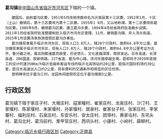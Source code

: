 '''葛沟镇'''是[[中华人民共和国|中国]][[山东省|山东省]][[临沂市|临沂市]][[河東區_(臨沂市)|河东区]]下辖的一个镇。
    建国后，始称葛沟区委，1951年5月改用序数命名为沂南县第十三区委，1952年1月，十区（土山）撤销后，第十三区委改为第十二区委。1955年1 0月，又以地称谓，第十二区委改称葛沟区委。1985年9月，撤销葛沟区委，建立葛沟乡委，1994年4月经省政府批准撤乡设镇。2011年1月经省政府批准整建制划入临沂市河东区管理。11月，撤销葛沟镇，并入汤头街道。2015年1月设置汤泉旅游度假区葛沟办事处。
    葛沟镇现隶属于临沂市河东区，现有人口3.8万人，辖28个行政村，面积64.8平方公里。葛沟镇现隶属于临沂市河东区，现有人口3.8万人，辖28个行政村，面积64.8平方公里考证为古齐、鲁分疆之地，属古阳都诸葛亮故里，历史悠久，文化底蕴深厚，商贸发达。日东高速，长深高速，206国道、胶新铁路、227省道、葛沟中心路、滨河东路穿越全境，距即将于2019年底竣工的设计时速350Km/h临沂至曲阜客运专线的临沂北高铁站约20公里，距临沂国际机场约30公里，距日东高速出入口约2公里，具有便利的交通条件和明显的区位优势。
    普明禅寺位于葛沟三村。龙园休闲度假农庄位于葛沟镇南5公里。

== 行政区划 ==

葛沟镇下辖于家庄子村、大墩庄村、寇家疃村、崔家庄村、龙泉庄村、沙汀村、王家堰村、陈家堰村、朱家堰村、孙家堰村、居泉村、崔家台子村、张家庄村、李家寨村、福利庄村、石泉庄村、东安乐村、安太庄村、团埠村、黄家屯村、东巩头村、葛沟北村、葛沟前村、里甲官庄村、西巩头村、小康村、小岭村、薛柳村。

{{山东小作品}}
{{沂南县行政区划}}

[[Category:临沂乡级行政区划|Category:临沂乡级行政区划]]
[[Category:沂南县|Category:沂南县]]